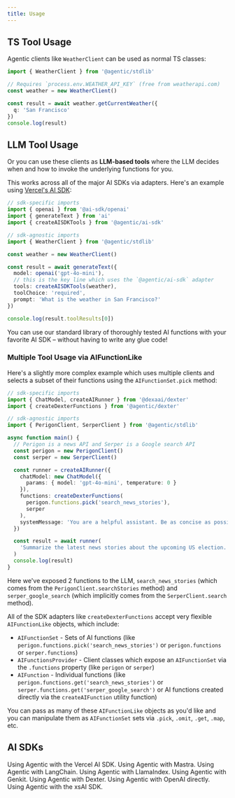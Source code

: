 ```yaml
---
title: Usage
---
```


## TS Tool Usage

Agentic clients like `WeatherClient` can be used as normal TS classes:

```ts
import { WeatherClient } from '@agentic/stdlib'

// Requires `process.env.WEATHER_API_KEY` (free from weatherapi.com)
const weather = new WeatherClient()

const result = await weather.getCurrentWeather({
  q: 'San Francisco'
})
console.log(result)
```

## LLM Tool Usage

Or you can use these clients as **LLM-based tools** where the LLM decides when and how to invoke the underlying functions for you.

This works across all of the major AI SDKs via adapters. Here's an example using [Vercel's AI SDK](https://github.com/vercel/ai):

```ts
// sdk-specific imports
import { openai } from '@ai-sdk/openai'
import { generateText } from 'ai'
import { createAISDKTools } from '@agentic/ai-sdk'

// sdk-agnostic imports
import { WeatherClient } from '@agentic/stdlib'

const weather = new WeatherClient()

const result = await generateText({
  model: openai('gpt-4o-mini'),
  // this is the key line which uses the `@agentic/ai-sdk` adapter
  tools: createAISDKTools(weather),
  toolChoice: 'required',
  prompt: 'What is the weather in San Francisco?'
})

console.log(result.toolResults[0])
```

You can use our standard library of thoroughly tested AI functions with your favorite AI SDK – without having to write any glue code!

### Multiple Tool Usage via AIFunctionLike

Here's a slightly more complex example which uses multiple clients and selects a subset of their functions using the `AIFunctionSet.pick` method:

```ts
// sdk-specific imports
import { ChatModel, createAIRunner } from '@dexaai/dexter'
import { createDexterFunctions } from '@agentic/dexter'

// sdk-agnostic imports
import { PerigonClient, SerperClient } from '@agentic/stdlib'

async function main() {
  // Perigon is a news API and Serper is a Google search API
  const perigon = new PerigonClient()
  const serper = new SerperClient()

  const runner = createAIRunner({
    chatModel: new ChatModel({
      params: { model: 'gpt-4o-mini', temperature: 0 }
    }),
    functions: createDexterFunctions(
      perigon.functions.pick('search_news_stories'),
      serper
    ),
    systemMessage: 'You are a helpful assistant. Be as concise as possible.'
  })

  const result = await runner(
    'Summarize the latest news stories about the upcoming US election.'
  )
  console.log(result)
}
```

Here we've exposed 2 functions to the LLM, `search_news_stories` (which comes from the `PerigonClient.searchStories` method) and `serper_google_search` (which implicitly comes from the `SerperClient.search` method).

All of the SDK adapters like `createDexterFunctions` accept very flexible `AIFunctionLike` objects, which include:

- `AIFunctionSet` - Sets of AI functions (like `perigon.functions.pick('search_news_stories')` or `perigon.functions` or `serper.functions`)
- `AIFunctionsProvider` - Client classes which expose an `AIFunctionSet` via the `.functions` property (like `perigon` or `serper`)
- `AIFunction` - Individual functions (like `perigon.functions.get('search_news_stories')` or `serper.functions.get('serper_google_search')` or AI functions created directly via the `createAIFunction` utility function)

You can pass as many of these `AIFunctionLike` objects as you'd like and you can manipulate them as `AIFunctionSet` sets via `.pick`, `.omit`, `.get`, `.map`, etc.

## AI SDKs

<CardGroup cols={2}>
<Card title='Vercel AI SDK' href='/sdks/ai-sdk'>
  Using Agentic with the Vercel AI SDK.
</Card>

<Card title='Mastra' href='/sdks/mastra'>
  Using Agentic with Mastra.
</Card>

<Card title='LangChain' href='/sdks/langchain'>
  Using Agentic with LangChain.
</Card>

<Card title='LlamaIndex' href='/sdks/llamaindex'>
  Using Agentic with LlamaIndex.
</Card>

<Card title='Firebase Genkit' href='/sdks/genkit'>
  Using Agentic with Genkit.
</Card>

<Card title='Dexa Dexter' href='/sdks/dexter'>
  Using Agentic with Dexter.
</Card>

<Card title='OpenAI' href='/sdks/openai'>
  Using Agentic with OpenAI directly.
</Card>

<Card title='xsAI SDK' href='/sdks/xsai'>
  Using Agentic with the xsAI SDK.
</Card>
</CardGroup>
